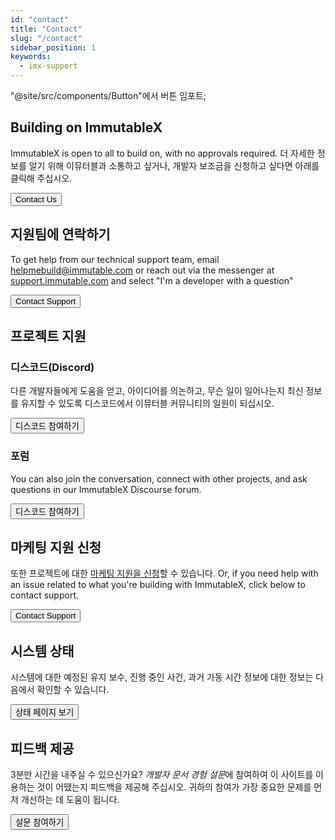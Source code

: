 ```yaml
---
id: "contact"
title: "Contact"
slug: "/contact"
sidebar_position: 1
keywords:
  - imx-support
---
```


"@site/src/components/Button"에서 버튼 임포트;

## Building on ImmutableX

ImmutableX is open to all to build on, with no approvals required. 더 자세한 정보를 알기 위해 이뮤터블과 소통하고 싶거나, 개발자 보조금을 신청하고 싶다면 아래를 클릭해 주십시오.

<a href="https://www.immutable.com/contact"><Button>Contact Us</Button></a>

## 지원팀에 연락하기
To get help from our technical support team, email helpmebuild@immutable.com or reach out via the messenger at <a href="https://support.immutable.com">support.immutable.com</a> and select "I'm a developer with a question"

<a href="https://support.immutable.com"><Button>Contact Support</Button></a>

## 프로젝트 지원

### 디스코드(Discord)
다른 개발자들에게 도움을 얻고, 아이디어를 의논하고, 무슨 일이 일어나는지 최신 정보를 유지할 수 있도록 디스코드에서 이뮤터블 커뮤니티의 일원이 되십시오.

<a href="https://discord.gg/TkVumkJ9D6"><Button>디스코드 참여하기</Button></a><br />

### 포럼

You can also join the conversation, connect with other projects, and ask questions in our ImmutableX Discourse forum.

<a href="https://forum.immutable.com"><Button>디스코드 참여하기</Button></a>

## 마케팅 지원 신청

또한 프로젝트에 대한 [마케팅 지원을 신청](./marketing-support.mdx)할 수 있습니다. Or, if you need help with an issue related to what you're building with ImmutableX, click below to contact support.

<a href="https://support.immutable.com"><Button>Contact Support</Button></a>

## 시스템 상태

시스템에 대한 예정된 유지 보수, 진행 중인 사건, 과거 가동 시간 정보에 대한 정보는 다음에서 확인할 수 있습니다.

<a href="https://status.immutable.com/"><Button>상태 페이지 보기</Button></a>

## 피드백 제공

3분만 시간을 내주실 수 있으신가요? *개발자 문서 경험 설문*에 참여하여 이 사이트를 이용하는 것이 어땠는지 피드백을 제공해 주십시오. 귀하의 참여가 가장 중요한 문제를 먼저 개선하는 데 도움이 됩니다.

<a href="https://forms.gle/zYbUhjNWsVvt6G4v7/"><Button>설문 참여하기</Button></a>
